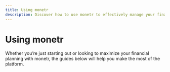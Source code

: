 ```yaml
---
title: Using monetr
description: Discover how to use monetr to effectively manage your finances. Explore guides on setting up your account, managing recurring expenses, creating funding schedules, planning savings goals, and customizing your budget.
---
```



# Using monetr

Whether you’re just starting out or looking to maximize your financial planning with monetr, the guides below will help you make the most of the platform.

<Cards>
  <Cards.Card
    title="Getting Started"
    description="Set up your monetr account, link bank accounts, or create a manual budget."
    href="/documentation/use/getting_started"
  />
  <Cards.Card
    title="Setting Up Funding Schedules"
    description="Explore how funding schedules help you allocate funds consistently and predictably."
    href="/documentation/use/funding_schedules"
  />
  <Cards.Card
    title="Managing Expenses"
    description="Learn how to track and optimize recurring and one-off expenses."
    href="/documentation/use/expenses"
  />
  <Cards.Card
    title="Planning for Goals"
    description="Discover how to set and achieve savings goals with monetr."
    href="/documentation/use/goals"
  />
</Cards>
